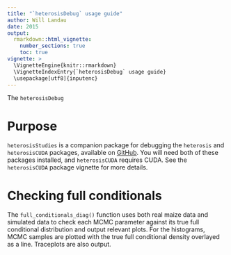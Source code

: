 ```yaml
---
title: "`heterosisDebug` usage guide"
author: Will Landau
date: 2015
output: 
  rmarkdown::html_vignette:
    number_sections: true
    toc: true
vignette: >
  \VignetteEngine{knitr::rmarkdown}
  \VignetteIndexEntry{`heterosisDebug` usage guide}
  \usepackage[utf8]{inputenc}
---
```


The `heterosisDebug`


# Purpose

`heterosisStudies` is a companion package for debugging the `heterosis` and `heterosisCUDA` packages, available on [GitHub](https://github.com/wlandau). You will need both of these packages installed, and `heterosisCUDA` requires CUDA. See the `heterosisCUDA` package vignette for more details.

# Checking full conditionals


The `full_conditionals_diag()` function uses both real maize data and simulated data to check each MCMC parameter against its true full conditional distribution and output relevant plots. For the histograms, MCMC samples are plotted with the true full conditional density overlayed as a line. Traceplots are also output. 
